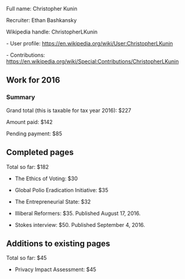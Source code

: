 Full name: Christopher Kunin

Recruiter: Ethan Bashkansky

Wikipedia handle: ChristopherLKunin

- User profile: https://en.wikipedia.org/wiki/User:ChristopherLKunin

- Contributions: https://en.wikipedia.org/wiki/Special:Contributions/ChristopherLKunin

== Work for 2016 ==

=== Summary ===

Grand total (this is taxable for tax year 2016): $227

Amount paid: $142

Pending payment: $85

== Completed pages ==

Total so far: $182

* The Ethics of Voting: $30

* Global Polio Eradication Initiative: $35

* The Entrepreneurial State: $32

* Illiberal Reformers: $35. Published August 17, 2016.

* Stokes interview: $50. Published September 4, 2016.

== Additions to existing pages ==

Total so far: $45

* Privacy Impact Assessment: $45

